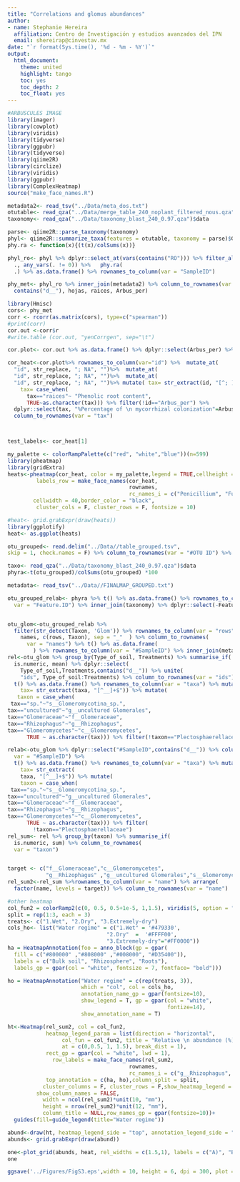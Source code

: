 ```yaml
---
title: "Correlations and glomus abundances"
author: 
- name: Stephanie Hereira
  affiliation: Centro de Investigación y estudios avanzados del IPN
  email: shereirap@cinvestav.mx
date: "`r format(Sys.time(), '%d - %m - %Y')`"
output:
  html_document:
    theme: united
    highlight: tango
    toc: yes
    toc_depth: 2
    toc_float: yes
---
```


```r
#ARBUSCULES IMAGE
library(imager)
library(cowplot)
library(viridis)
library(tidyverse)
library(ggpubr)
library(tidyverse)
library(qiime2R)
library(circlize)
library(viridis)
library(ggpubr)
library(ComplexHeatmap)
source("make_face_names.R")
```

```r
metadata2<- read_tsv("../Data/meta_dos.txt")
otutable<- read_qza("../Data/merge_table_240_noplant_filtered_nous.qza")$data
taxonomy<- read_qza("../Data/taxonomy_blast_240_0.97.qza")$data

parse<- qiime2R::parse_taxonomy(taxonomy)
phyl<- qiime2R::summarize_taxa(features = otutable, taxonomy = parse)$Genus
phy.ra <- function(x){(t(x)/colSums(x))}

phyl_ro<- phyl %>% dplyr::select_at(vars(contains("RO"))) %>% filter_all(
  ., any_vars(. != 0)) %>%   phy.ra(
  .) %>% as.data.frame() %>% rownames_to_column(var = "SampleID")

phy_met<- phyl_ro %>% inner_join(metadata2) %>% column_to_rownames(var = "SampleID") %>% dplyr::select(
  contains("d__"), hojas, raices, Arbus_per)

library(Hmisc)
cors<- phy_met
corr <- rcorr(as.matrix(cors), type=c("spearman"))
#print(corr)
cor.out <-corr$r
#write.table (cor.out, "yenCorrgen", sep="\t")

cor.plot<- cor.out %>% as.data.frame() %>% dplyr::select(Arbus_per) %>% filter(abs(Arbus_per)>=abs(0.4))

cor_heat<-cor.plot%>% rownames_to_column(var="id") %>%  mutate_at(
  "id", str_replace, "; NA", "")%>%  mutate_at(
  "id", str_replace, "; NA", "")%>%  mutate_at(
  "id", str_replace, "; NA", "")%>% mutate( tax= str_extract(id, "[^; ]+$")) %>% mutate(
    tax= case_when(
      tax=="raices"~ "Phenolic root content",
      TRUE~as.character(tax))) %>% filter(!id=="Arbus_per") %>% 
  dplyr::select(tax, "%Percentage of \n mycorrhizal colonization"=Arbus_per) %>% 
  column_to_rownames(var = "tax")



test_labels<- cor_heat[1]

my_palette <- colorRampPalette(c("red", "white","blue"))(n=599)
library(pheatmap)
library(gridExtra)
heats<-pheatmap(cor_heat, color = my_palette,legend = TRUE,cellheight = 50,
         labels_row = make_face_names(cor_heat,
                                      rownames, 
                                      rc_names_i = c("Penicillium", "Fusarium")),
        cellwidth = 40,border_color = "black",
         cluster_cols = F, cluster_rows = F, fontsize = 10)

#heat<- grid.grabExpr(draw(heats))
library(ggplotify)
heat<- as.ggplot(heats)

```


```r
otu_grouped<- read.delim("../Data//table_grouped.tsv",
skip = 1, check.names = F) %>% column_to_rownames(var = "#OTU ID") %>% dplyr::select(-taxonomy)

taxo<- read_qza("../Data/taxonomy_blast_240_0.97.qza")$data
phyra<-t(otu_grouped)/colSums(otu_grouped) *100

metadata<- read_tsv("../Data//FINALMAP_GROUPED.txt")

otu_grouped_relab<- phyra %>% t() %>% as.data.frame() %>% rownames_to_column(
  var = "Feature.ID") %>% inner_join(taxonomy) %>% dplyr::select(-Feature.ID, -Consensus)


otu_glom<-otu_grouped_relab %>% 
  filter(str_detect(Taxon, 'Glom')) %>% rownames_to_column(var = "rows") %>% unite(
    names, c(rows, Taxon), sep = "_"  ) %>% column_to_rownames(
      var = "names") %>% t() %>% as.data.frame(
        ) %>% rownames_to_column(var = "#SampleID") %>% inner_join(metadata)
rel<-otu_glom %>% group_by(Type_of_soil, Treatments) %>% summarise_if(
  is.numeric, mean) %>% dplyr::select(
    Type_of_soil,Treatments,contains("d__")) %>% unite(
    "ids", Type_of_soil:Treatments) %>% column_to_rownames(var = "ids") %>% 
  t() %>% as.data.frame() %>% rownames_to_column(var = "taxa") %>% mutate( 
    tax= str_extract(taxa, "[^__]+$")) %>% mutate(
   taxon = case_when(
 tax=="sp."~"s__Glomeromycotina_sp.",
tax=="uncultured"~"g__uncultured Glomerales",
tax=="Glomeraceae"~"f__Glomeraceae",
tax=="Rhizophagus"~"g__Rhizophagus",
tax=="Glomeromycetes"~"c__Glomeromycetes",
      TRUE ~ as.character(tax))) %>% filter(!taxon=="Plectosphaerellaceae")

relab<-otu_glom %>% dplyr::select("#SampleID",contains("d__")) %>% column_to_rownames(
  var = "#SampleID") %>% 
  t() %>% as.data.frame() %>% rownames_to_column(var = "taxa") %>% mutate(
    tax= str_extract(
    taxa, "[^__]+$")) %>% mutate(
    taxon = case_when(
 tax=="sp."~"s__Glomeromycotina_sp.",
tax=="uncultured"~"g__uncultured Glomerales",
tax=="Glomeraceae"~"f__Glomeraceae",
tax=="Rhizophagus"~"g__Rhizophagus",
tax=="Glomeromycetes"~"c__Glomeromycetes",
      TRUE ~ as.character(tax))) %>% filter(
        !taxon=="Plectosphaerellaceae")
rel_sum<- rel %>% group_by(taxon) %>% summarise_if(
  is.numeric, sum) %>% column_to_rownames(
  var = "taxon") 


target <- c("f__Glomeraceae","c__Glomeromycetes",
            "g__Rhizophagus" ,"g__uncultured Glomerales","s__Glomeromycotina_sp.")
rel_sum2<-rel_sum %>%rownames_to_column(var = "name") %>% arrange(
  factor(name, levels = target)) %>% column_to_rownames(var = "name")

#other heatmap
col_fun2 = colorRamp2(c(0, 0.5, 0.5+1e-5, 1,1.5), viridis(5, option = "D", direction = -1))
split = rep(1:3, each = 3)
treats<- c("1.Wet", "2.Dry", "3.Extremely-dry")
cols_ho<- list("Water regime" = c("1.Wet" = '#479330',
                               "2.Dry"  =  '#FFFF00',
                               "3.Extremely-dry"="#FF0000"))
ha = HeatmapAnnotation(foo = anno_block(gp = gpar(
  fill = c("#800000" ,"#808000" ,"#008000", "#D35400")), 
  labels = c("Bulk soil", "Rhizosphere", "Roots"), 
  labels_gp = gpar(col = "white", fontsize = 7, fontface= "bold")))

ho = HeatmapAnnotation("Water regime" = c(rep(treats, 3)),
                       which = "col", col = cols_ho,
                       annotation_name_gp = gpar(fontsize=10),
                       show_legend = T, gp = gpar(col = "white", 
                                                  fontize=14), 
                       show_annotation_name = T)

ht<-Heatmap(rel_sum2, col = col_fun2,
            heatmap_legend_param = list(direction = "horizontal",
                 col_fun = col_fun2, title = "Relative \n abundance (%)",
                 at = c(0,0.5, 1, 1.5), break_dist = 1), 
            rect_gp = gpar(col = "white", lwd = 1), 
              row_labels = make_face_names(rel_sum2,
                                      rownames, 
                                      rc_names_i = c("g__Rhizophagus", "s__Glomeromycotina_sp.")),
            top_annotation = c(ha, ho),column_split = split,
           cluster_columns = F, cluster_rows = F,show_heatmap_legend = TRUE, 
         show_column_names = FALSE,
           width = ncol(rel_sum2)*unit(10, "mm"), 
           height = nrow(rel_sum2)*unit(12, "mm"),
           column_title = NULL,row_names_gp = gpar(fontsize=10))+ 
  guides(fill=guide_legend(title="Water regime"))

abund<-draw(ht, heatmap_legend_side = "top", annotation_legend_side = "top")
abunds<- grid.grabExpr(draw(abund))

```

```r

one<-plot_grid(abunds, heat, rel_widths = c(1.5,1), labels = c("A)", "B)"), label_size = 20)
one
```

```r
ggsave('../Figures/FigS3.eps',width = 10, height = 6, dpi = 300, plot =one)

```

